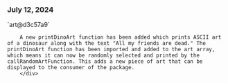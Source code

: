 ### July 12, 2024

<div style={{ display: "table", width: "auto" }}>

  <div style={{ display: "table-row", width: "auto" }}>
      <Snippet file="chips/wrappers.mdx" />
        <div style={{ float: "left", display: "table-column", paddingLeft: "30px", width: "calc(80% - 30px)" }}>
        `art@d3c57a9`

        A new printDinoArt function has been added which prints ASCII art of a dinosaur along with the text "All my friends are dead." The printDinoArt function has been imported and added to the art array, which means it can now be randomly selected and printed by the callRandomArtFunction. This adds a new piece of art that can be displayed to the consumer of the package.
        </div>
  </div>

</div>